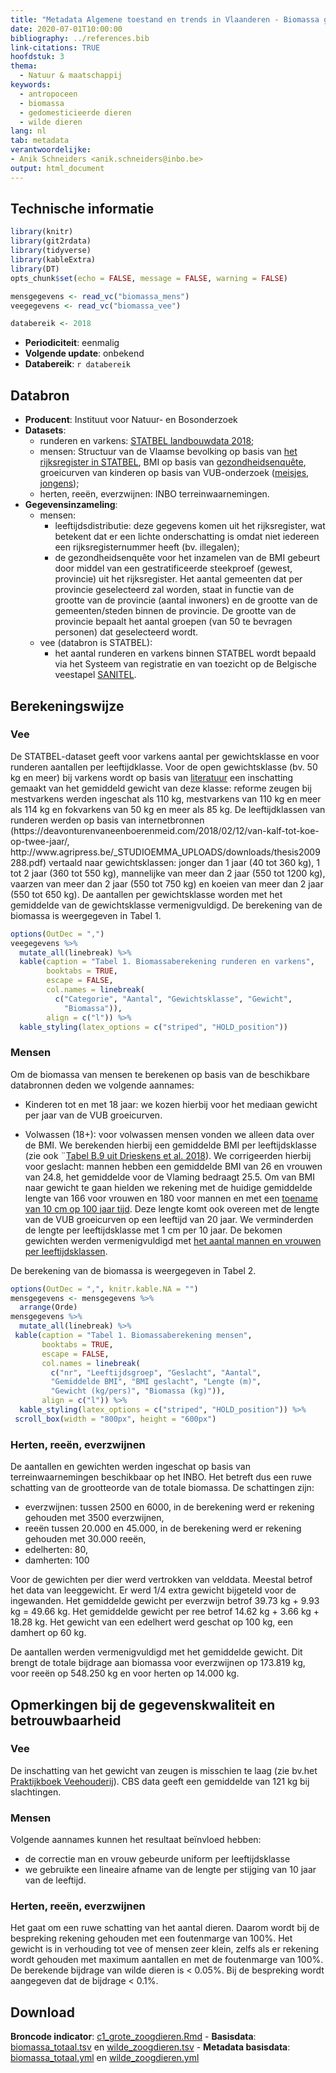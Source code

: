 ```yaml
---
title: "Metadata Algemene toestand en trends in Vlaanderen - Biomassa grote zoogdieren"
date: 2020-07-01T10:00:00
bibliography: ../references.bib
link-citations: TRUE
hoofdstuk: 3
thema:
  - Natuur & maatschappij
keywords:
  - antropoceen
  - biomassa
  - gedomesticieerde dieren
  - wilde dieren
lang: nl
tab: metadata
verantwoordelijke:
- Anik Schneiders <anik.schneiders@inbo.be>
output: html_document
---
```

## Technische informatie

```r
library(knitr)
library(git2rdata)
library(tidyverse)
library(kableExtra)
library(DT)
opts_chunk$set(echo = FALSE, message = FALSE, warning = FALSE)
```
```r
mensgegevens <- read_vc("biomassa_mens")
veegegevens <- read_vc("biomassa_vee")
```
```r
databereik <- 2018
```
- **Periodiciteit**: eenmalig
- **Volgende update**: onbekend
- **Databereik**: `r databereik`

## Databron

- **Producent**: Instituut voor Natuur- en Bosonderzoek
- **Datasets**: 
  * runderen en varkens: [STATBEL landbouwdata  2018](https://statbel.fgov.be/nl/themas/landbouw-visserij/land-en-tuinbouwbedrijven#figures);
  * mensen: Structuur van de Vlaamse bevolking op basis van [het rijksregister in STATBEL](https://statbel.fgov.be/nl/themas/bevolking/structuur-van-de-bevolking#news), BMI op basis van  [gezondheidsenquête](https://his.wiv-isp.be/nl/Gedeelde%20%20documenten/NS_NL_2018.pdf), groeicurven van kinderen op basis van VUB-onderzoek ([meisjes](https://www.vub.be/groeicurven/files/1-20050604-EP2-20F.pdf), [jongens](https://www.vub.be/groeicurven/files/1-20050604-EP2-20M.pdf));
  * herten, reeën, everzwijnen: INBO terreinwaarnemingen.
- **Gegevensinzameling**: 
  * mensen: 
    * leeftijdsdistributie: deze gegevens komen uit het rijksregister, wat betekent dat er een lichte onderschatting is omdat niet iedereen een rijksregisternummer heeft (bv. illegalen);
    * de gezondheidsenquête voor het inzamelen van de BMI gebeurt door middel van een gestratificeerde steekproef (gewest, provincie) uit het rijksregister.
Het aantal gemeenten dat per provincie geselecteerd zal worden, staat in functie van de grootte van de provincie (aantal inwoners) en de grootte van de
gemeenten/steden binnen de provincie. 
De grootte van de provincie bepaalt het aantal groepen (van 50 te bevragen personen) dat geselecteerd wordt. 
  * vee (databron is STATBEL): 
    * het aantal runderen en varkens binnen STATBEL wordt bepaald via het Systeem van registratie en van toezicht op de Belgische veestapel [SANITEL](https://www.vlaanderen.be/identificatie-en-registratie-van-landbouwdieren-via-sanitel).

## Berekeningswijze

### Vee

De STATBEL-dataset geeft voor varkens aantal per gewichtsklasse en voor runderen aantallen per leeftijdklasse. 
Voor de open gewichtsklasse (bv. 50 kg en meer) bij varkens wordt op basis van [literatuur](https://lv.vlaanderen.be/sites/default/files/attachments/aanvulling_rapport_bedrijfseconomische_richtwaarden_full.pdf) een inschatting gemaakt van het gemiddeld gewicht van deze klasse: reforme zeugen bij mestvarkens werden ingeschat als 110 kg, mestvarkens van 110 kg en meer als 114 kg en fokvarkens van 50 kg en meer als 85 kg.
De leeftijdklassen van runderen werden op basis van internetbronnen (https://deavonturenvaneenboerenmeid.com/2018/02/12/van-kalf-tot-koe-op-twee-jaar/, http://www.agripress.be/_STUDIOEMMA_UPLOADS/downloads/thesis2009288.pdf)  vertaald naar gewichtsklassen: jonger dan 1 jaar (40 tot 360 kg), 1 tot 2 jaar (360 tot 550 kg), mannelijke van meer dan 2 jaar (550 tot 1200 kg), vaarzen van meer dan 2 jaar (550 tot 750 kg) en koeien van meer dan 2 jaar (550 tot 650 kg).
De aantallen per gewichtsklasse worden met het gemiddelde van de gewichtsklasse vermenigvuldigd.
De berekening van de biomassa is weergegeven in Tabel 1.

```r
options(OutDec = ",")
veegegevens %>%
  mutate_all(linebreak) %>%
  kable(caption = "Tabel 1. Biomassaberekening runderen en varkens",
        booktabs = TRUE,
        escape = FALSE,
        col.names = linebreak(
          c("Categorie", "Aantal", "Gewichtsklasse", "Gewicht",
            "Biomassa")),
        align = c("l")) %>%
  kable_styling(latex_options = c("striped", "HOLD_position"))
```


### Mensen

Om de biomassa van mensen te berekenen op basis van de beschikbare databronnen deden we volgende aannames:

-	Kinderen tot en met 18 jaar: we kozen hierbij voor het mediaan gewicht per jaar van de VUB groeicurven.

-	Volwassen (18+): voor volwassen mensen vonden we alleen data over de BMI. We berekenden hierbij een gemiddelde BMI per leeftijdsklasse (zie ook ¨[Tabel B.9 uit Drieskens et al. 2018](https://his.wiv-isp.be/nl/Gedeelde%20%20documenten/NS_NL_2018.pdf)). 
We corrigeerden hierbij voor geslacht: mannen hebben een gemiddelde BMI van 26 en vrouwen van 24.8, het gemiddelde voor de Vlaming bedraagt 25.5.
Om van BMI naar gewicht te gaan hielden we rekening met de huidige gemiddelde lengte van 166 voor vrouwen en 180 voor mannen en met een [toename van 10 cm op 100 jaar tijd](https://www.gezondheid.be/index.cfm?fuseaction=art&art_id=2819#:~:text=De%20VUB%2C%20KU%20Leuven%20en,groter%20zijn%20dan%20de%20Walen). 
Deze lengte komt ook overeen met de lengte van de VUB groeicurven op een leeftijd van 20 jaar. We verminderden de lengte per leeftijdsklasse met 1 cm per 10 jaar.
De bekomen gewichten werden vermenigvuldigd met [het aantal mannen en vrouwen per leeftijdsklassen](https://www.statistiekvlaanderen.be/nl/bevolking-naar-leeftijd-en-geslacht). 

De berekening van de biomassa is weergegeven in Tabel 2.

```r

options(OutDec = ",", knitr.kable.NA = "")
mensgegevens <- mensgegevens %>%
  arrange(Orde)
mensgegevens %>%
  mutate_all(linebreak) %>%
 kable(caption = "Tabel 1. Biomassaberekening mensen",
       booktabs = TRUE,
       escape = FALSE,
       col.names = linebreak(
         c("nr", "Leeftijdsgroep", "Geslacht", "Aantal",
         "Gemiddelde BMI", "BMI geslacht", "Lengte (m)",
         "Gewicht (kg/pers)", "Biomassa (kg)")),
       align = c("l")) %>%
  kable_styling(latex_options = c("striped", "HOLD_position")) %>%
 scroll_box(width = "800px", height = "600px")
```

### Herten, reeën, everzwijnen

De aantallen en gewichten werden ingeschat op basis van terreinwaarnemingen beschikbaar op het INBO. Het betreft dus een ruwe schatting van de grootteorde van de totale biomassa. De schattingen zijn:

- everzwijnen: tussen 2500 en 6000, in de berekening werd er rekening gehouden met 3500 everzwijnen,
- reeën tussen 20.000 en 45.000, in de berekening werd er rekening gehouden met 30.000 reeën,
- edelherten: 80,
- damherten: 100

Voor de gewichten per dier werd vertrokken van velddata. 
Meestal betrof het data van leeggewicht. 
Er werd 1/4 extra gewicht bijgeteld voor de ingewanden. 
Het gemiddelde gewicht per everzwijn betrof 39.73 kg + 9.93 kg = 49.66 kg. 
Het gemiddelde gewicht per ree betrof 14.62 kg + 3.66 kg + 18.28 kg. 
Het gewicht van een edelhert werd geschat op 100 kg, een damhert op 60 kg.

De aantallen werden vermenigvuldigd met het gemiddelde gewicht. 
Dit brengt de totale bijdrage aan biomassa voor everzwijnen op 173.819 kg, voor reeën op 548.250 kg en voor herten op 14.000 kg.

## Opmerkingen bij de gegevenskwaliteit en betrouwbaarheid

### Vee
De inschatting van het gewicht van zeugen is misschien te laag (zie bv.het [Praktijkboek Veehouderij](https://www.wur.nl/upload_mm/4/3/9/0e189b2b-509c-4881-b826-cc1cd81cde67_factsheet%20voeding%20dragende%20zeugen.pdf)).
CBS data geeft een gemiddelde van 121 kg bij slachtingen.

### Mensen
Volgende aannames kunnen het resultaat beïnvloed hebben:

-	de correctie man en vrouw gebeurde uniform per leeftijdsklasse
-	we gebruikte een lineaire  afname van de lengte per stijging van 10 jaar van de leeftijd.

### Herten, reeën, everzwijnen
Het gaat om een ruwe schatting van het aantal dieren. Daarom wordt bij de bespreking rekening gehouden met een foutenmarge van 100%. 
Het gewicht is in verhouding tot vee of mensen zeer klein, zelfs als er rekening wordt gehouden met maximum aantallen en met de foutenmarge van 100%.
De berekende bijdrage van wilde dieren is < 0.05%.
Bij de bespreking wordt aangegeven dat de bijdrage < 0.1%.

## Download

**Broncode indicator**: [c1_grote_zoogdieren.Rmd](../c1_grote_zoogdieren/c1_grote_zoogdieren.Rmd)
- **Basisdata**: [biomassa_totaal.tsv](../c1_grote_zoogdieren/biomassa_totaal.tsv) en [wilde_zoogdieren.tsv](../c1_grote_zoogdieren/wilde_zoogdieren.tsv)
- **Metadata basisdata**: [biomassa_totaal.yml](../c1_grote_zoogdieren/biomassa_totaal.yml) en [wilde_zoogdieren.yml](../c1_grote_zoogdieren/wilde_zoogdieren.yml)
